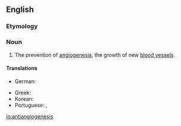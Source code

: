 ==English==

===Etymology===

{{prefix|anti|angiogenesis|lang=en}}

===Noun===
{{en-noun|-}}

# {{context|medicine|lang=en}} The prevention of [[angiogenesis]], the growth of new [[blood vessel]]s.

====Translations====
{{trans-top|prevention of angiogenesis}}
* German: {{t|de|Antiangiogenese|f}}
{{trans-mid}}
* Greek: {{t+|el|αντιαγγειογένεση|f|sc=Grek}}
* Korean: {{t|ko|항혈관형성|tr=hanghyeolgwanhyeongseong}}
* Portuguese: {{t|pt|antiangiogénese|f}} {{qualifier|Portugal}}, {{t|pt|antiangiogênese|f}} {{qualifier|Brazil}}
{{trans-bottom}}

[[io:antiangiogenesis]]